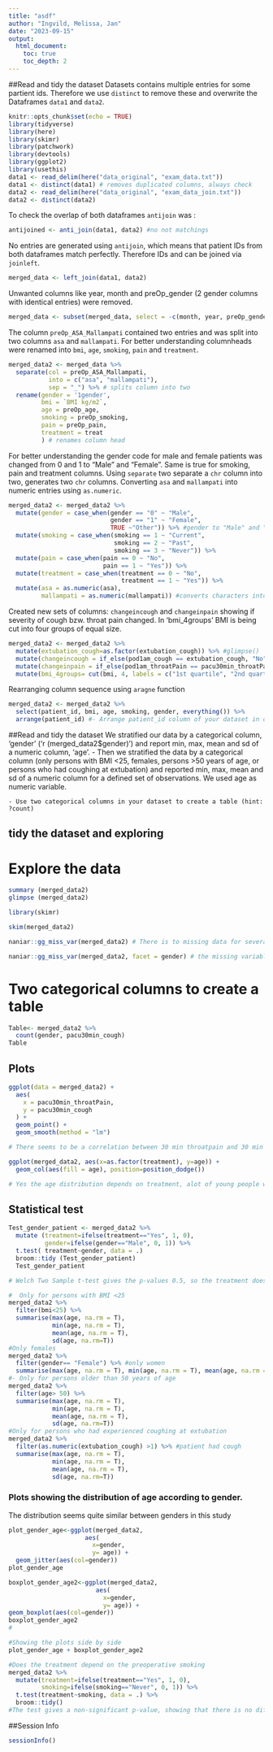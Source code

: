 ```yaml
---
title: "asdf"
author: "Ingvild, Melissa, Jan"
date: "2023-09-15"
output:
  html_document:
    toc: true
    toc_depth: 2
---
```


##Read and tidy the dataset
Datasets contains multiple entries for some partient ids. Therefore we use `distinct` to remove these and overwrite the Dataframes `data1` and `data2`.
```r
knitr::opts_chunk$set(echo = TRUE)
library(tidyverse)
library(here)
library(skimr)
library(patchwork)
library(devtools)
library(ggplot2)
library(usethis)
data1 <- read_delim(here("data_original", "exam_data.txt"))
data1 <- distinct(data1) # removes duplicated columns, always check
data2 <- read_delim(here("data_original", "exam_data_join.txt"))
data2 <- distinct(data2)
```

To check the overlap of both dataframes `antijoin` was :
```r
antijoined <- anti_join(data1, data2) #no not matchings
```
No entries are generated using `antijoin`, which means that patient IDs from both dataframes match perfectly.
Therefore IDs and can be joined via `joinleft`.

```r
merged_data <- left_join(data1, data2)
```
Unwanted columns like year, month and preOp_gender (2 gender columns with identical entries) were removed.
```r
merged_data <- subset(merged_data, select = -c(month, year, preOp_gender))
```
The column `preOp_ASA_Mallampati` contained two entries and was split into two columns `asa` and `mallampati`. For better understanding columnheads were renamed into `bmi`, `age`, `smoking`, `pain` and `treatment`.
```r
merged_data2 <- merged_data %>%
  separate(col = preOp_ASA_Mallampati, 
           into = c("asa", "mallampati"), 
           sep = "_") %>% # splits column into two
  rename(gender = '1gender',
         bmi = `BMI kg/m2`,
         age = preOp_age,
         smoking = preOp_smoking,
         pain = preOp_pain,
         treatment = treat
         ) # renames column head
```
For better understanding the gender code for male and female patients was changed from 0 and 1 to "Male" and "Female". Same is true for smoking, pain and treatment columns. Using `separate` two separate a `chr` column into two, generates two `chr` columns. Converting `asa` and `mallampati` into numeric entries using `as.numeric`.
```r
merged_data2 <- merged_data2 %>%
  mutate(gender = case_when(gender == "0" ~ "Male",
                            gender == "1" ~ "Female",
                            TRUE ~"Other")) %>% #gender to "Male" and "Female" instead of "0"/"1"
  mutate(smoking = case_when(smoking == 1 ~ "Current",
                             smoking == 2 ~ "Past",
                             smoking == 3 ~ "Never")) %>%
  mutate(pain = case_when(pain == 0 ~ "No",
                          pain == 1 ~ "Yes")) %>%
  mutate(treatment = case_when(treatment == 0 ~ "No",
                               treatment == 1 ~ "Yes")) %>%
  mutate(asa = as.numeric(asa),
         mallampati = as.numeric(mallampati)) #converts characters into numeric, very useful
```
Created new sets of columns: `changeincough` and `changeinpain` showing if severity of cough bzw. throat pain changed. 
In 'bmi_4groups' BMI is being cut into four groups of equal size.
```r
merged_data2 <- merged_data2 %>%
  mutate(extubation_cough=as.factor(extubation_cough)) %>% #glimpse()
  mutate(changeincough = if_else(pod1am_cough == extubation_cough, "No", "Yes")) %>% #count(changeincough) task a column showing whether severity of cough changed from "extubation" to "pod1am"
  mutate(changeinpain = if_else(pod1am_throatPain == pacu30min_throatPain, "No", "Yes")) %>% #column showing whether severity of throat pain changed from "pacu30min" to "pod1am"
  mutate(bmi_4groups= cut(bmi, 4, labels = c("1st quartile", "2nd quartile", "3rd quartile", "4th quartile"))) ## a column cutting BMI into quartiles (4 equal parts); HINT: cut() function
```
Rearranging column sequence using `aragne` function
```r
merged_data2 <- merged_data2 %>%
  select(patient_id, bmi, age, smoking, gender, everything()) %>% 
  arrange(patient_id) #- Arrange patient_id column of your dataset in order of increasing number or #alphabetically
```



##Read and tidy the dataset
We stratified our data by a categorical column, 'gender' ('r (merged_data2$gender)') and report min, max, mean and sd of a numeric column, 'age'.
    - Then we stratified the data by a categorical column (only persons with BMI <25, females, persons >50 years of age, or persons who had coughing at extubation) and reported min, max, mean and sd of a numeric column for a defined set of observations. We used age as numeric variable.
        
    - Use two categorical columns in your dataset to create a table (hint: ?count)

## tidy the dataset and exploring
# Explore the data 

```r
summary (merged_data2)
glimpse (merged_data2)

library(skimr)

skim(merged_data2)

naniar::gg_miss_var(merged_data2) # There is to missing data for several variables, 236 patient were enrolled , we have 235 observations? 

naniar::gg_miss_var(merged_data2, facet = gender) # the missing variables are in menn

```

# Two categorical columns to create a table

```r
Table<- merged_data2 %>%
  count(gender, pacu30min_cough)
Table

```

## Plots

```r
ggplot(data = merged_data2) +
  aes(
    x = pacu30min_throatPain,
    y = pacu30min_cough
  ) +
  geom_point() +
  geom_smooth(method = "lm")

# There seems to be a correlation between 30 min throatpain and 30 min cough
```

```r
ggplot(merged_data2, aes(x=as.factor(treatment), y=age)) +
  geom_col(aes(fill = age), position=position_dodge())

# Yes the age distribution depends on treatment, alot of young people were not treated.  
```


## Statistical test 

```r
Test_gender_patient <- merged_data2 %>%
  mutate (treatment=ifelse(treatment=="Yes", 1, 0), 
          gender=ifelse(gender=="Male", 0, 1)) %>% 
  t.test( treatment~gender, data = .)
  broom::tidy (Test_gender_patient)
  Test_gender_patient

# Welch Two Sample t-test gives the p-values 0.5, so the treatment does not depend on the patient.
```


```r
#  Only for persons with BMI <25
merged_data2 %>% 
  filter(bmi<25) %>% 
  summarise(max(age, na.rm = T), 
            min(age, na.rm = T), 
            mean(age, na.rm = T), 
            sd(age, na.rm=T))
#Only females
merged_data2 %>% 
  filter(gender== "Female") %>% #only women
  summarise(max(age, na.rm = T), min(age, na.rm = T), mean(age, na.rm = T), sd(age, na.rm=T))
#- Only for persons older than 50 years of age
merged_data2 %>% 
  filter(age> 50) %>% 
  summarise(max(age, na.rm = T), 
            min(age, na.rm = T), 
            mean(age, na.rm = T), 
            sd(age, na.rm=T)) 
#Only for persons who had experienced coughing at extubation
merged_data2 %>% 
  filter(as.numeric(extubation_cough) >1) %>% #patient had cough 
  summarise(max(age, na.rm = T), 
            min(age, na.rm = T), 
            mean(age, na.rm = T), 
            sd(age, na.rm=T))

```
### Plots showing the distribution of age according to gender.
The distribution seems quite similar between genders in this study

```r
plot_gender_age<-ggplot(merged_data2,
                     aes(
                       x=gender,
                       y= age)) +
  geom_jitter(aes(col=gender))
plot_gender_age

boxplot_gender_age2<-ggplot(merged_data2,
                        aes(
                          x=gender,
                          y= age)) +
geom_boxplot(aes(col=gender))
boxplot_gender_age2
# 

#Showing the plots side by side
plot_gender_age + boxplot_gender_age2
```



```r
#Does the treatment depend on the preoperative smoking
merged_data2 %>%
  mutate(treatment=ifelse(treatment=="Yes", 1, 0),
         smoking=ifelse(smoking=="Never", 0, 1)) %>% 
  t.test(treatment~smoking, data = .) %>%
  broom::tidy() 
#The test gives a non-significant p-value, showing that there is no difference between smokers and not-smokers.
```



##Session Info
```r
sessionInfo()
```





